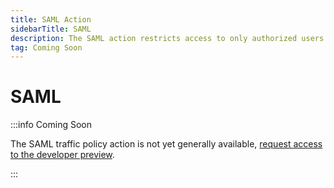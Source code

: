 ```yaml
---
title: SAML Action
sidebarTitle: SAML
description: The SAML action restricts access to only authorized users by enforcing SAML through an identity provider of your choice.
tag: Coming Soon
---
```


# SAML

:::info Coming Soon

The SAML traffic policy action is not yet generally available, [request access
to the developer preview](https://dashboard.ngrok.com/developer-preview).

:::
